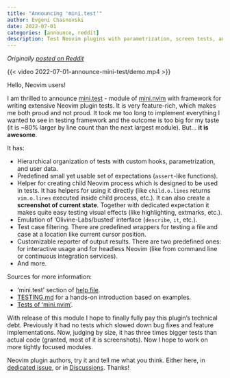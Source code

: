 ```yaml
---
title: "Announcing 'mini.test'"
author: Evgeni Chasnovski
date: 2022-07-01
categories: [announce, reddit]
description: Test Neovim plugins with parametrization, screen tests, and more
---
```


*Originally [posted on Reddit](https://www.reddit.com/r/neovim/comments/vp17jm/minitest_test_neovim_plugins_with_parametrization/)*

{{< video 2022-07-01-announce-mini-test/demo.mp4 >}}

Hello, Neovim users!

I am thrilled to announce [mini.test](https://github.com/nvim-mini/mini.nvim/blob/main/readmes/mini-test.md) - module of [mini.nvim](https://github.com/nvim-mini/mini.nvim) with framework for writing extensive Neovim plugin tests. It is very feature-rich, which makes me both proud and not proud. It took me too long to implement everything I wanted to see in testing framework and the outcome is too big for my taste (it is ~80% larger by line count than the next largest module). But... **it is awesome**.

It has:

- Hierarchical organization of tests with custom hooks, parametrization, and user data.
- Predefined small yet usable set of expectations (`assert`-like functions).
- Helper for creating child Neovim process which is designed to be used in tests. It has helpers for using it directly (like `child.o.lines` returns `vim.o.lines` executed inside child process, etc.). It can also create a **screenshot of current state**. Together with dedicated expectation it makes quite easy testing visual effects (like highlighting, extmarks, etc.).
- Emulation of 'Olivine-Labs/busted' interface (`describe`, `it`, etc.).
- Test case filtering. There are predefined wrappers for testing a file and case at a location like current cursor position.
- Customizable reporter of output results. There are two predefined ones: for interactive usage and for headless Neovim (like from command line or continuous integration services).
- And more.

Sources for more information:

- 'mini.test' section of [help file](https://github.com/nvim-mini/mini.nvim/blob/2dfc6bf0b88c03106e5d21335336e1da36e3320e/doc/mini.txt).
- [TESTING.md](https://github.com/nvim-mini/mini.nvim/blob/main/TESTING.md) for a hands-on introduction based on examples.
- [Tests of 'mini.nvim'](https://github.com/nvim-mini/mini.nvim/tree/main/tests).

With release of this module I hope to finally fully pay this plugin's technical debt. Previously it had no tests which slowed down bug fixes and feature implementations. Now, judging by size, it has three times bigger tests than actual code (granted, most of it is screenshots). Now I hope to work on more tightly focused modules.

Neovim plugin authors, try it and tell me what you think. Either here, in [dedicated issue](https://github.com/nvim-mini/mini.nvim/issues/93), or in [Discussions](https://github.com/nvim-mini/mini.nvim/discussions). Thanks!
